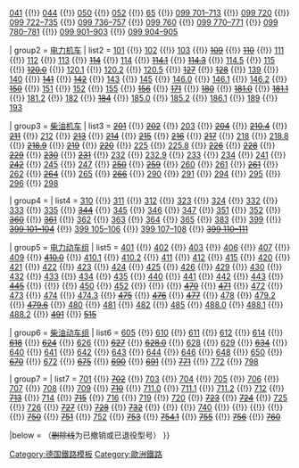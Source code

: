 {{Navbox 
| name      = 德国铁路机车车辆
| state     = {{{state|}}}
|groupstyle = text-align:center;
| title     = [[Image:Deutsche Bahn AG-Logo.svg|25px|link=德国铁路|alt=德国铁路]]&nbsp;[[德国铁路机车车辆型号列表|德国铁路机车车辆型号]]
| listclass = hlist

| group1 = [[蒸汽机车]]
| list1  = [[德意志国铁路03型蒸汽机车|003]] {{!}} [[德意志国铁路41型蒸汽机车|041]] {{!}} [[德意志国铁路44型蒸汽机车|044]] {{!}} [[德意志国铁路50型蒸汽机车|050]] {{!}} [[德国国营铁路52.80型蒸汽机车|052]] {{!}} [[德国国营铁路65.10型蒸汽机车|65]] {{!}} [[萨克森IV K型蒸汽机车|099 701–713]] {{!}} [[萨克森VI K型蒸汽机车|099 720]] {{!}} [[德意志国铁路99.73-76型蒸汽机车|099 722–735]] {{!}} [[德国国营铁路99.77-79型蒸汽机车|099 736–757]] {{!}} [[特卢瑟铁路好运型蒸汽机车|099 760]] {{!}} [[伦茨M型蒸汽机车|099 770–771]] {{!}} [[KJI20及21型蒸汽机车|099 780–781]] {{!}} [[德意志国铁路99.32型蒸汽机车|099 901–903]] {{!}} [[LKM225PS型窄轨蒸汽机车|099 904–905]]

| group2 = [[电力机车]]
| list2  = [[德国铁路101型电力机车|101]] {{!}} [[德国铁路102型电力机车|102]] {{!}} [[德国联邦铁路103型电力机车|103]] {{!}} [[德国国营铁路E11型电力机车|<s>109</s>]] {{!}} [[德国联邦铁路E10型电力机车|<s>110</s>]] {{!}} [[德国联邦铁路111型电力机车|111]] {{!}} [[德国国营铁路243型电力机车|112]] {{!}} [[德国联邦铁路E10型电力机车|113]] {{!}} [[德国联邦铁路E10型电力机车|<s>114</s>]] {{!}} [[德国国营铁路243型电力机车|114]] {{!}} [[德国国营铁路243型电力机车|<s>114.1</s>]] {{!}} [[德国国营铁路243型电力机车|<s>114.3</s>]] {{!}} [[德国国营铁路243型电力机车|114.5]] {{!}} [[德国联邦铁路E10型电力机车|115]] {{!}} [[德国联邦铁路120型电力机车|<s>120.0</s>]] {{!}} [[德国联邦铁路120型电力机车|120.1]] {{!}} [[德国联邦铁路120型电力机车|120.2]] {{!}} [[德国联邦铁路120型电力机车|120.5]] {{!}} [[ES64P型电力机车|<s>127</s>]] {{!}} [[AEG12X型电力机车|<s>128</s>]] {{!}} [[德国联邦铁路E40型电力机车|139]] {{!}} [[德国联邦铁路E40型电力机车|140]] {{!}} [[德国联邦铁路E41型电力机车|<s>141</s>]] {{!}} [[德国国营铁路E42型电力机车|<s>142</s>]] {{!}} [[德国国营铁路243型电力机车|143]] {{!}} [[庞巴迪TRAXX|145]] {{!}} [[庞巴迪TRAXX|146.0]] {{!}} [[庞巴迪TRAXX|146.1]] {{!}} [[庞巴迪TRAXX|146.2]] {{!}} [[德国联邦铁路E50型电力机车|<s>150</s>]] {{!}} [[德国联邦铁路151型电力机车|151]] {{!}} [[ES64F型电力机车|152]] {{!}} [[德国国营铁路250型电力机车|155]] {{!}} [[德国国营铁路252型电力机车|<s>156</s>]] {{!}} [[德国国营铁路E251型电力机车|<s>171</s>]] {{!}} [[德国国营铁路230型电力机车|<s>180</s>]] {{!}} [[德国联邦铁路181型电力机车|<s>181.0</s>]] {{!}} [[德国联邦铁路181型电力机车|<s>181.1</s>]] {{!}} [[德国联邦铁路181型电力机车|181.2]] {{!}} [[ES64U2型电力机车|182]] {{!}} [[德国联邦铁路E410型电力机车|<s>184</s>]] {{!}} [[庞巴迪TRAXX|185.0]] {{!}} [[庞巴迪TRAXX|185.2]] {{!}} [[庞巴迪TRAXX|186.1]] {{!}} [[ES64F4型电力机车|189]] {{!}} [[西门子Vectron|193]]

| group3 = [[柴油机车]]
| list3  = [[德国国营铁路V100型柴油机车|<s>201</s>]] {{!}} [[德国国营铁路V100型柴油机车|<s>202</s>]] {{!}} [[德国国营铁路V100型柴油机车|203]] {{!}} [[德国国营铁路V100型柴油机车|<s>204</s>]] {{!}} [[德国联邦铁路218型柴油机车|<s>210.4</s>]] {{!}} [[德国联邦铁路V100型柴油机车|<s>211</s>]] {{!}} [[德国联邦铁路V100型柴油机车|212]] {{!}} [[德国联邦铁路V100型柴油机车|<s>213</s>]] {{!}} [[德国联邦铁路V100型柴油机车|<s>214</s>]] {{!}} [[德国联邦铁路215型柴油机车|<s>215</s>]] {{!}} [[德国联邦铁路V160型柴油机车|<s>216</s>]] {{!}} [[德国联邦铁路V162型柴油机车|<s>217</s>]] {{!}} [[德国联邦铁路218型柴油机车|218]] {{!}} [[德国联邦铁路218型柴油机车|218.8]] {{!}} [[德国联邦铁路210型柴油机车|<s>218.9</s>]] {{!}} [[德国国营铁路119型柴油机车|<s>219</s>]] {{!}} [[德国国营铁路V200型柴油机车|<s>220</s>]] {{!}} [[德国铁路225型柴油机车|225]] {{!}} [[德国联邦铁路218型柴油机车|225.8]] {{!}} [[德国联邦铁路V160型柴油机车|<s>226</s>]] {{!}} [[德国国营铁路V180型柴油机车|<s>228</s>]] {{!}} [[德国国营铁路119型柴油机车|<s>229</s>]] {{!}} [[德国国营铁路130型柴油机车|<s>230</s>]] {{!}} [[德国国营铁路130型柴油机车|<s>231</s>]] {{!}} [[德国国营铁路130型柴油机车|232]] {{!}} [[德国国营铁路130型柴油机车|232.9]] {{!}} [[德国国营铁路130型柴油机车|233]] {{!}} [[德国国营铁路130型柴油机车|234]] {{!}} [[德国国营铁路130型柴油机车|241]] {{!}} [[德国国营铁路130型柴油机车|<s>242</s>]] {{!}} [[庞巴迪TRAXX|245]] {{!}} [[西门子Vectron|247]] {{!}} [[Adtranz DE-AC33C型柴油机车|<s>250</s>]] {{!}} [[易安迪JT26CW-SS型柴油机车|<s>259</s>]] {{!}} [[福伊特格拉维塔|260]] {{!}} [[福伊特格拉维塔|261]] {{!}} [[福斯罗G1000BB型柴油机车|<s>261</s>]] {{!}} [[德国联邦铁路V100型柴油机车|262]] {{!}} [[荷兰铁路6400型柴油机车|<s>264</s>]] {{!}} [[福伊特格拉维塔|265]] {{!}} [[MaK G1206型柴油机车|<s>266</s>]] {{!}} [[德国联邦铁路V90型柴油机车|290]] {{!}} [[德国联邦铁路V90型柴油机车|291]] {{!}} [[德国联邦铁路V90型柴油机车|294]] {{!}} [[德国联邦铁路V90型柴油机车|295]] {{!}} [[德国联邦铁路V90型柴油机车|296]] {{!}} [[德国国营铁路V100型柴油机车|298]]

| group4 = {{link-de|小型机车|Kleinlokomotive}}
| list4  = [[德意志国铁路KöII型柴油机车|310]] {{!}} [[德国国营铁路V15型柴油机车|311]] {{!}} [[德国国营铁路120.1型型柴油机车|312]] {{!}} [[德意志国铁路KöII型柴油机车|323]] {{!}} [[德意志国铁路KöII型柴油机车|324]] {{!}} [[德国联邦铁路KöfIII型柴油机车|332]] {{!}} [[德国联邦铁路KöfIII型柴油机车|333]] {{!}} [[德国联邦铁路KöfIII型柴油机车|335]] {{!}} [[德国国营铁路V60型柴油机车|<s>344</s>]] {{!}} [[德国国营铁路V60型柴油机车|345]] {{!}} [[德国国营铁路V60型柴油机车|346]] {{!}} [[德国国营铁路V60型柴油机车|347]] {{!}} [[德国联邦铁路351型柴油机车|351]] {{!}} [[MaK G322型柴油机车|352]] {{!}} [[德国联邦铁路V60型柴油机车|<s>360</s>]] {{!}} [[德国联邦铁路V60型柴油机车|<s>361</s>]] {{!}} [[德国联邦铁路V60型柴油机车|362]] {{!}} [[德国联邦铁路V60型柴油机车|363]] {{!}} [[德国联邦铁路V60型柴油机车|364]] {{!}} [[德国联邦铁路V60型柴油机车|365]] {{!}} [[德国国营铁路EL16型电力机车|383]] {{!}} [[德国联邦铁路329型柴油机车|399]] {{!}} [[德国联邦铁路329型柴油机车|<s>399 101–104</s>]] {{!}} [[德国联邦铁路399型柴油机车|399 105–106]] {{!}} [[德国联邦铁路399型柴油机车|399 107–108]] {{!}} [[德国联邦铁路399型柴油机车|<s>399 110–111</s>]]

| group5 = [[电力动车组]]
| list5  = [[ICE-1列車|401]] {{!}} [[ICE-2列車|402]] {{!}} [[德国铁路403型电力动车组|403]] {{!}} [[德国铁路406型电力动车组|406]] {{!}} [[德国铁路407型电力动车组|407]] {{!}} [[大力士高速列车|409]] {{!}} [[試驗型城際特快列車|<s>410.0</s>]] {{!}} [[ICE-S|410.1]] {{!}} [[ICE-S|410.2]] {{!}} [[ICE-T列車|411]] {{!}} [[ICE-4列車|412]] {{!}} [[ICE-T列車|415]] {{!}} [[德国联邦铁路420型电力动车组|420]] {{!}} [[德国联邦铁路420型电力动车组|421]] {{!}} [[德国铁路422型电联车|422]] {{!}} [[德国铁路423型电力动车组|423]] {{!}} [[德国铁路424型电联车|424]] {{!}} [[德国铁路425型电力动车组|425]] {{!}} [[德国铁路425型电力动车组|426]] {{!}} [[施泰德Flirt|429]] {{!}} [[德国铁路430型电联车|430]] {{!}} [[德国铁路422型电联车|432]] {{!}} [[德国铁路423型电力动车组|433]] {{!}} [[德国铁路424型电联车|434]] {{!}} [[德国铁路425型电力动车组|435]] {{!}} [[阿尔斯通科拉迪亚大陆|440]] {{!}} [[阿尔斯通科拉迪亚大陆|441]] {{!}} [[庞巴迪Talent2|442]] {{!}} [[庞巴迪Talent2|443]] {{!}} [[德国铁路445型电联车|<s>445</s>]] {{!}} {{ld|庞巴迪Twindexx|Bombardier Twindexx|445}} {{!}} {{ld|庞巴迪Twindexx|Bombardier Twindexx|446}} {{!}} [[GT8-100C/2S|450]] {{!}} [[阿尔斯通区域斯塔迪斯|452]] {{!}} {{ld|西门子Desiro HC|Siemens Desiro HC|462}} {{!}} {{ld|西门子Mireo|Siemens Mireo|463}} {{!}} [[德国联邦铁路ET170型电联车|<s>470</s>]] {{!}} [[德国联邦铁路ET171型电联车|<s>471</s>]] {{!}} [[德国联邦铁路472型电联车|472]] {{!}} [[德国联邦铁路472型电联车|473]] {{!}} [[德国联邦铁路474型电联车|474]] {{!}} [[德国联邦铁路474型电联车|474.3]] {{!}} [[德意志国铁路ET165型电联车|<s>475</s>]] {{!}} [[德意志国铁路ET166型电联车|<s>476</s>]] {{!}} [[德意志国铁路ET167型电联车|<s>477</s>]] {{!}} [[德意志国铁路ET167型电联车|478]] {{!}} [[奥伯韦斯巴赫山区铁路动车组|479.2]] {{!}} [[布科窄轨铁路1至3型动车组|<s>479.6</s>]] {{!}} [[柏林运输公司480型电联车|480]] {{!}} [[德国铁路481型电联车|481]] {{!}} [[德国铁路481型电联车|482]] {{!}} [[德国国营铁路270型电联车|485]] {{!}} [[德国铁路488.0型电联车|488.0]] {{!}} [[德国铁路488.1-2型电联车|488.1]] {{!}} [[德国铁路488.1-2型电联车|488.2]] {{!}} [[德意志国铁路ET91型电联车|<s>491</s>]] {{!}} [[德国联邦铁路ETA150型电联车|<s>515</s>]]

| group6 = [[柴油动车组]]
| list6  = [[ICE-TD列車|605]] {{!}} [[德国联邦铁路610型柴联车|610]] {{!}} [[德国铁路611型柴油动车组|611]] {{!}} [[德国铁路612型柴联车|612]] {{!}} [[德国联邦铁路614型柴联车|614]] {{!}} [[阿尔斯通科拉迪亚LIREX|<s>618</s>]] {{!}} [[德国联邦铁路VT24型柴联车|<s>624</s>]] {{!}} [[NE81型柴联车|626]] {{!}} [[德国联邦铁路627型柴联车|<s>627</s>]] {{!}} [[德国联邦铁路628型柴联车|<s>628.0</s>]] {{!}} [[德国联邦铁路628型柴联车|628]] {{!}} [[德国联邦铁路629型柴联车|629]] {{!}} [[德国联邦铁路VT24型柴联车|<s>634</s>]] {{!}} [[阿尔斯通科拉迪亚LINT|640]] {{!}} [[阿尔斯通科拉迪亚LINT|641]] {{!}} [[西门子Desiro|642]] {{!}} [[庞巴迪TALENT|643]] {{!}} [[庞巴迪TALENT|644]] {{!}} [[施泰德GTW|646]] {{!}} [[阿尔斯通科拉迪亚LINT|648]] {{!}} [[施泰德区域穿梭RS1型轨道车|650]] {{!}} [[德国铁路670型柴联车|<s>670</s>]] {{!}} [[DWA LVT/S|672]] {{!}} [[德国国营铁路VT18.16型柴联车|<s>675</s>]] {{!}} [[货运短跑手|<s>690</s>]] {{!}} [[货运短跑手|<s>691</s>]] {{!}} [[德国国营铁路VT2.09型柴联车|<s>771</s>]] {{!}} [[德国国营铁路VT2.09型轨道车|772]] {{!}} [[德国联邦铁路VT98型轨道车|798]]

| group7 = {{link-de|铁道工程车|Bahndienstfahrzeug}}
| list7  = [[德国联邦铁路701型工程车|701]] {{!}} [[德国联邦铁路701型工程车|<s>702</s>]] {{!}} [[德国铁路703型工程车|703]] {{!}} [[德国联邦铁路704型工程车|704]] {{!}} [[德国联邦铁路705型工程车|705]] {{!}} [[德国铁路706型工程车|706]] {{!}} [[德国铁路707型工程车|707]] {{!}} [[德国国营铁路188.3型工程车|708]] {{!}} [[德国铁路709型工程车|709]] {{!}} [[德国国营铁路V100型柴油机车|<s>710</s>]] {{!}} [[德国铁路711.0型工程车|711.0]] {{!}} [[德国铁路711.1型工程车|711.1]] {{!}} [[德国铁路711.2型工程车|711.2]] {{!}} [[德国铁路712型工程车|712]] {{!}} [[德国铁路712型工程车|<s>713</s>]] {{!}} [[德国联邦铁路V100型柴油机车|714]] {{!}} [[德国联邦铁路715型工程车|<s>715</s>]] {{!}} [[德国铁路716型工程车|716]] {{!}} [[德国联邦铁路719型工程车|719]] {{!}} [[德国联邦铁路719型工程车|720]] {{!}} [[德国联邦铁路723型工程车|<s>723</s>]] {{!}} [[德国联邦铁路724型工程车|<s>724</s>]] {{!}} [[德国联邦铁路725/726型工程车|725]] {{!}} [[德国联邦铁路725/726型工程车|726]] {{!}} [[德国联邦铁路727型工程车|<s>727</s>]] {{!}} [[德国联邦铁路728型工程车|<s>728</s>]] {{!}} [[德国联邦铁路732型工程车|<s>732</s>]] {{!}} {{ld|德国铁路732型起重机|DB-Baureihe 732 (2014)|732}} {{!}} {{ld|德国铁路733型起重机|DB-Baureihe 733|733}} {{!}} [[德国联邦铁路740型工程车|740]] {{!}} {{ld|GBM轨道工程车|GBM GAF|741}} {{!}} {{ld|罗贝尔Bamowag|Robel Bamowag|744}} {{!}} {{ld|德国铁路746.0型工程车|DB-Baureihe 746.0|746.0}} {{!}} {{ld|德国铁路747型工程车|DB-Baureihe 747|747}} {{!}} [[德国联邦铁路103型电力机车|<s>750</s>]] {{!}} [[德国联邦铁路E10型电力机车|<s>751</s>]] {{!}} [[德国联邦铁路120型电力机车|752]] {{!}} [[德国联邦铁路V162型柴油机车|<s>753</s>]] {{!}} [[德国国营铁路130型柴油机车|<s>754.1</s>]] {{!}} [[德国国营铁路243型电力机车|<s>755</s>]] {{!}} [[德国国营铁路V15型柴油机车|<s>756</s>]] {{!}} [[德国联邦铁路V60型柴油机车|<s>760</s>]]

|below  = （<s>删除线</s>为已撤销或已退役型号）
}}<noinclude>
{{collapsible option}}
[[Category:德国鐵路模板]]
[[Category:歐洲鐵路]]

</noinclude>